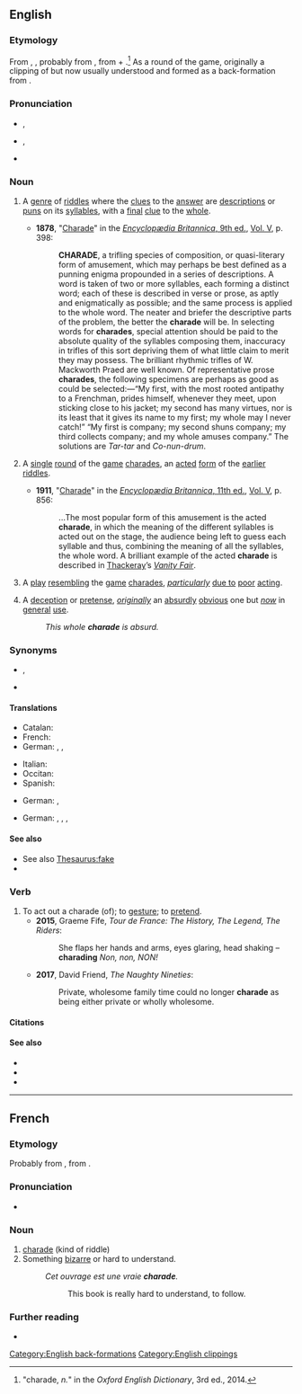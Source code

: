 ==English==
{{wikipedia|Charade (disambiguation)}}

===Etymology===
From {{der|en|fr|charade}}, {{m|fr|charrade||[[prattle]], [[idle]] [[conversation]]; a [[kind]] of [[riddle]]}}, probably from {{der|en|oc|charrada||[[conversation]]; [[chatter]]}}, from {{m|oc|charrar||to [[chat]]; to [[chatter]]}} + {{m|oc|-ada}}.<ref>"charade, ''n.''" in the ''Oxford English Dictionary'', 3rd ed., 2014.</ref> As a round of the game, originally a clipping of {{m|en|acting charade}} but now usually understood and formed as a back-formation from {{m|en|charades}}.

===Pronunciation===
* {{a|RP}} {{enPR|shərädʹ|shərādʹ}}, {{IPA|/ʃəˈɹɑːd/|/ʃəˈɹeɪd/|lang=en}}
* {{a|GA}} {{enPR|shərādʹ}}, {{IPA|/ʃəˈɹeɪd/|lang=en}}
* {{rhymes|eɪd|lang=en}}

===Noun===
{{en-noun}}

# {{lb|en|literature|archaic}} A [[genre]] of [[riddle]]s where the [[clue]]s to the [[answer]] are [[description]]s or [[pun]]s on its [[syllable]]s, with a [[final]] [[clue]] to the [[whole]].
#* '''1878''', "[[:s:Encyclopædia Britannica, Ninth Edition/Charade|Charade]]" in the [[:s:Encyclopædia Britannica, Ninth Edition|''Encyclopædia Britannica'', 9th ed.]], [[:s:Encyclopædia Britannica, Ninth Edition/Volume V|Vol. V]], p. 398:
#*: '''CHARADE''', a trifling species of composition, or quasi-literary form of amusement, which may perhaps be best defined as a punning enigma propounded in a series of descriptions. A word is taken of two or more syllables, each forming a distinct word; each of these is described in verse or prose, as aptly and enigmatically as possible; and the same process is applied to the whole word. The neater and briefer the descriptive parts of the problem, the better the '''charade''' will be. In selecting words for '''charades''', special attention should be paid to the absolute quality of the syllables composing them, inaccuracy in trifles of this sort depriving them of what little claim to merit they may possess. The brilliant rhythmic trifles of W. Mackworth Praed are well known. Of representative prose '''charades''', the following specimens are perhaps as good as could be selected:—“My first, with the most rooted antipathy to a Frenchman, prides himself, whenever they meet, upon sticking close to his jacket; my second has many virtues, nor is its least that it gives its name to my first; my whole may I never catch!” “My first is company; my second shuns company; my third collects company; and my whole amuses company.” The solutions are ''Tar-tar'' and ''Co-nun-drum''.
# {{lb|en|uncommon}} A [[single]] [[round]] of the [[game]] [[charades]], an [[act]]ed [[form]] of the [[earlier]] [[riddle]]s.
#* '''1911''', "[[:s:1911 Encyclopædia Britannica/Charade|Charade]]" in the [[:s:1911 Encyclopædia Britannica|''Encyclopædia Britannica'', 11th ed.]], [[:s:1911 Encyclopædia Britannica/Volume V|Vol. V]], p. 856:
#*: ...The most popular form of this amusement is the acted '''charade''', in which the meaning of the different syllables is acted out on the stage, the audience being left to guess each syllable and thus, combining the meaning of all the syllables, the whole word. A brilliant example of the acted '''charade''' is described in [[w:William Makepeace Thackeray|Thackeray]]’s ''[[:s:Vanity Fair (Thackeray)/Chapter 51|Vanity Fair]]''.
# {{lb|en|obsolete}} A [[play]] [[resembling]] the [[game]] [[charades]], ''[[particularly]]'' [[due to]] [[poor]] [[acting]].
# A [[deception]] or [[pretense]], ''[[originally]]'' an [[absurdly]] [[obvious]] one but ''[[now]]'' in [[general]] [[use]].
#: ''This whole '''charade''' is absurd.''

===Synonyms===
* {{sense|round of the game}} {{l|en|acted charade}}, {{l|en|dumb charade}} {{qualifier|obsolete}}
* {{sense|badly-acted drama; absurd deception}} {{l|en|farce}}

====Translations====
{{trans-top|riddle}}
* Catalan: {{t+|ca|xarada|f}}
* French: {{t+|fr|charade|f}}
* German: {{t+|de|Scharade|f}}, {{t|de|Silbenrätsel|n}}, {{t|de|Versrätsel|n}}
{{trans-mid}}
* Italian: {{t+|it|sciarada|f}}
* Occitan: {{t|oc|charrada|f}}
* Spanish: {{t+|es|charada|f}}
{{trans-bottom}}
{{trans-top|acted form of the earlier riddles}}
* German: {{t+|de|Scharade|f}}, {{t|de|pantomimisches Rätsel|n}}
{{trans-mid}}
{{trans-bottom}}
{{trans-see|party game|charades}}
{{trans-top|absurd deception}}
* German: {{t+|de|Scharade|f}}, {{t+|de|Farce|f}}, {{t|de|Affentheater|n}}, {{t|de|Affenzirkus|m}}
{{trans-mid}}
{{trans-bottom}}

====See also====
* See also [[Thesaurus:fake]]
* {{l|en|sham}}

===Verb===
{{en-verb|charad|es}}

# To act out a charade (of); to [[gesture]]; to [[pretend]].
#*'''2015''', Graeme Fife, ''Tour de France: The History, The Legend, The Riders'':
#*:She flaps her hands and arms, eyes glaring, head shaking – '''charading''' ''Non, non, NON!''
#*'''2017''', David Friend, ''The Naughty Nineties'':
#*:Private, wholesome family time could no longer '''charade''' as being either private or wholly wholesome.

====Citations====
<references/>

====See also====
* {{R:Webster 1913}}
* {{R:Century 1911}}
* {{R:OneLook}}

[[Category:English back-formations]]
[[Category:English clippings]]

----

==French==

===Etymology===
Probably from {{etyl|oc|fr}} {{m|oc|charrado}}, from {{m|oc|charrá||to chat}}.

===Pronunciation===
* {{IPA|/ʃaʁad/|lang=fr}}

===Noun===
{{fr-noun|f}}

# [[charade#English|charade]] (kind of riddle)
# Something [[bizarre]] or hard to understand.
#: ''Cet ouvrage est une vraie '''charade'''.''
#:: This book is really hard to understand, to follow.

===Further reading===
* {{R:TLFi}}
